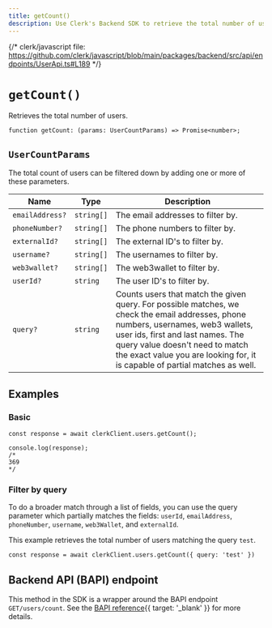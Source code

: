 ```yaml
---
title: getCount()
description: Use Clerk's Backend SDK to retrieve the total number of users.
---
```


{/* clerk/javascript file: https://github.com/clerk/javascript/blob/main/packages/backend/src/api/endpoints/UserApi.ts#L189 */}

# `getCount()`

Retrieves the total number of users.

```tsx {{ prettier: false }}
function getCount: (params: UserCountParams) => Promise<number>;
```

## `UserCountParams`

The total count of users can be filtered down by adding one or more of these parameters.

| Name | Type | Description |
| - | - | - |
| `emailAddress?` | `string[]` | The email addresses to filter by. |
| `phoneNumber?` | `string[]` | The phone numbers to filter by. |
| `externalId?` | `string[]` | The external ID's to filter by. |
| `username?` | `string[]` | The usernames to filter by. |
| `web3wallet?` | `string[]` | The web3wallet to filter by. |
| `userId?` | `string` | The user ID's to filter by. |
| `query?` | `string` | Counts users that match the given query. For possible matches, we check the email addresses, phone numbers, usernames, web3 wallets, user ids, first and last names. The query value doesn't need to match the exact value you are looking for, it is capable of partial matches as well. |

## Examples

### Basic

```tsx {{ prettier: false }}
const response = await clerkClient.users.getCount();

console.log(response);
/*
369
*/
```

### Filter by query

To do a broader match through a list of fields, you can use the query parameter which partially matches the fields: `userId`, `emailAddress`, `phoneNumber`, `username`, `web3Wallet`, and `externalId`.

This example retrieves the total number of users matching the query `test`.

```tsx {{ prettier: false }}
const response = await clerkClient.users.getCount({ query: 'test' })
```

## Backend API (BAPI) endpoint

This method in the SDK is a wrapper around the BAPI endpoint `GET/users/count`. See the [BAPI reference](/docs/reference/backend-api/tag/Users#operation/GetUsersCount){{ target: '_blank' }} for more details.
